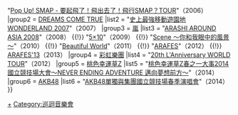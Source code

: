 {{Navbox
|name  = 國立霞丘陸上競技場舉行的演唱會
|title = [[國立霞丘陸上競技場]]舉行的[[演唱會]]
|state = collapsed
|image = [[File:KokuritshuKasumigaoka-6.JPG|180px]]

|group1 = [[SMAP]]  
|list1 = "[[和SMAP一起去吧？SMAP SAMPLE TOUR FOR 62DAYS|和SMAP一起去吧？SMAP SAMPLE TOUR]]"（2005） {{!}} "[[Pop Up! SMAP - 要起飛了！飛出去了！飛行SMAP？TOUR]]"（2006） 
|group2 = [[DREAMS COME TRUE]]  
|list2 = "[[史上最強移動遊園地 DREAMS COME TRUE WONDERLAND 2007|史上最強移動遊園地 WONDERLAND 2007]]"（2007）
|group3 = [[嵐]]
|list3 = "[[ARASHI AROUND ASIA 2008 in Tokyo|ARASHI AROUND ASIA 2008]]"（2008） {{!}} "[[ARASHI Anniversary Tour 5×10|5×10]]"（2009） {{!}} "[[ARASHI 10-11 TOUR "Scene" ～你和我眼中的風景～|Scene ～你和我眼中的風景～]]"（2010） {{!}} "[[ARASHI LIVE TOUR "Beautiful World"|Beautiful World]]"（2011） {{!}} "[[ARAFES]]"（2012） {{!}} [[ARAFES'13]]（2013）
|group4 = [[彩虹樂團]]
|list4 = "[[20th L'Anniversary L'Arc～en～Ciel WORLD TOUR 2012|20th L'Anniversary WORLD TOUR]]"（2012）
|group5 = [[桃色幸運草Z]]
|list5 = "[[桃色幸運草Z春之一大事2014 國立競技場大會|桃色幸運草Z春之一大事2014 國立競技場大會～NEVER ENDING ADVENTURE 邁向夢想前方～]]"（2014）
|group6 = [[AKB48]]
|list6 = "[[AKB48單獨與集團國立競技場春季演唱會]]"（2014）
}}
<noinclude>
[[Category:在國立霞丘陸上競技場舉行的演唱會|+]]
[[Category:巡迴音樂會]]
</noinclude>